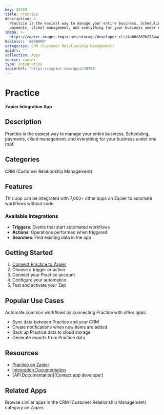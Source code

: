 ```yaml
---
key: 38709
title: Practice
description: >-
  Practice is the easiest way to manage your entire business. Scheduling,
  payments, client management, and everything for your business under one roof.
image: >-
  https://zapier-images.imgix.net/storage/developer_cli/4a06d887b2284a470cfb6ea653dd9442.png?auto=format%2Ccompress&ixlib=python-3.0.0&q=50
hexColor: '#000000'
categories: CRM (Customer Relationship Management)
apiUrl: ''
collection: Apps
source: zapier
type: Integration
zapierUrl: 'https://zapier.com/apps/38709'
---
```

# Practice

**Zapier Integration App**

## Description

Practice is the easiest way to manage your entire business. Scheduling, payments, client management, and everything for your business under one roof.

## Categories

CRM (Customer Relationship Management)

## Features

This app can be integrated with 7,000+ other apps on Zapier to automate workflows without code.

### Available Integrations

- **Triggers**: Events that start automated workflows
- **Actions**: Operations performed when triggered
- **Searches**: Find existing data in the app

## Getting Started

1. [Connect Practice to Zapier](https://zapier.com/apps/38709)
2. Choose a trigger or action
3. Connect your Practice account
4. Configure your automation
5. Test and activate your Zap

## Popular Use Cases

Automate common workflows by connecting Practice with other apps:

- Sync data between Practice and your CRM
- Create notifications when new items are added
- Back up Practice data to cloud storage
- Generate reports from Practice data

## Resources

- [Practice on Zapier](https://zapier.com/apps/38709)
- [Integration Documentation](https://zapier.com/apps/38709/integrations)
- [API Documentation](Contact app developer)

## Related Apps

Browse similar apps in the CRM (Customer Relationship Management) category on Zapier.

